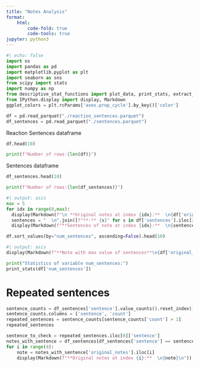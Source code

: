 ```yaml
---
title: "Notes Analysis"
format: 
    html:
        code-fold: true
        code-tools: true
jupyter: python3
---
```


```python
#| echo: false
import os
import pandas as pd
import matplotlib.pyplot as plt
import seaborn as sns
from scipy import stats
import numpy as np
from descriptive_stat_functions import plot_data, print_stats, extract_references
from IPython.display import display, Markdown
ggplot_colors = plt.rcParams['axes.prop_cycle'].by_key()['color']
```

```python
df = pd.read_parquet("./reaction_sentences.parquet")
df_sentences = pd.read_parquet("./sentences.parquet")
```

Reaction Sentences dataframe
```python
df.head(10)
```
```python
print(f"Number of rows:{len(df)}")
```

Sentences dataframe
```python
df_sentences.head(10)
```

```python
print(f"Number of rows:{len(df_sentences)}")
```

```python
#| output: asis
max = 5
for idx in range(0,max):
  display(Markdown(f"\n **Original notes at index {idx}:**  \n{df['original_notes'].iloc[idx]} \n"))
  sentences = "  \n".join([f"**-** {s}" for s in df['sentences'].iloc[idx]])
  display(Markdown(f"**Sentences of note at index {idx}:**  \n{sentences}"))
```


```python
df.sort_values(by="num_sentences", ascending=False).head(10)
```

```python
#| output: asis
display(Markdown(f"**Note with max value of sentences**\n{df['original_notes'].iloc[df['num_sentences'].idxmax()]}\n"))
```



```python
print("Statistics of variable num_sentences:")
print_stats(df['num_sentences'])
```

# Repeated sentences 

```python
sentence_counts = df_sentences['sentence'].value_counts().reset_index()
sentence_counts.columns = ['sentence', 'count']
repeated_sentences = sentence_counts[sentence_counts['count'] > 1]
repeated_sentences
```

```python
sentence_to_check = repeated_sentences.iloc[0]['sentence']
notes_with_sentence = df_sentences[df_sentences['sentence'] == sentence_to_check]
for i in range(4):
    note = notes_with_sentence['original_notes'].iloc[i]
    display(Markdown(f"**Original notes at index {i}:**  \n{note}\n"))
```

```python

```
